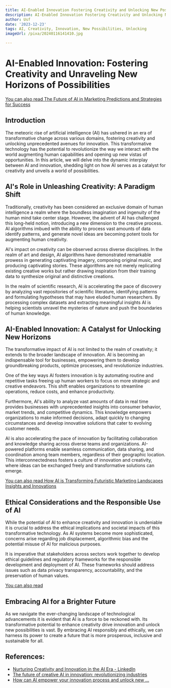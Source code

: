 ```yaml
---
title: AI-Enabled Innovation Fostering Creativity and Unlocking New Possibilities
description: AI-Enabled Innovation Fostering Creativity and Unlocking New Possibilities
author: Usf
date: '2023-12-23'
tags: AI, Creativity, Innovation, New Possibilities, Unlocking
imageUrl: /pixa/20240116141410.jpg

---
```

# AI-Enabled Innovation: Fostering Creativity and  Unraveling New Horizons of Possibilities

[You can also  read The Future of AI in  Marketing Predictions and Strategies for Success](The%20Future%20of%20AI%20in%20Marketing%20Predictions%20and%20Strategies%20for%20Success)


## Introduction

The meteoric rise of artificial intelligence (AI) has ushered in  an era of transformative change across various  domains, fostering creativity and unlocking unprecedented avenues  for innovation. This transformative technology  has the potential to revolutionize the way we interact with the world augmenting human capabilities and opening up new vistas of opportunities. In this article, we will delve into the dynamic interplay between  AI and innovation, shedding light on how AI serves as a catalyst for creativity and unveils a  world of possibilities.

##  AI's Role in Unleashing Creativity: A  Paradigm Shift

Traditionally, creativity  has been considered  an  exclusive domain of human intelligence a realm where the boundless imagination and  ingenuity of the human mind take center stage.  However, the advent of AI has challenged this long-held notion, introducing a new dimension to the creative process. AI algorithms imbued with the ability to process vast amounts of data identify patterns, and generate novel ideas  are becoming potent tools for augmenting human creativity.

AI's impact on creativity can be observed across diverse  disciplines. In the realm of art  and design, AI algorithms have demonstrated remarkable prowess in  generating captivating imagery, composing original music,  and producing captivating stories. These algorithms are not merely replicating existing creative works but rather  drawing inspiration  from their training data  to synthesize original and distinctive creations.

In the realm of scientific research, AI is  accelerating the pace of discovery by analyzing vast repositories of scientific literature, identifying patterns and formulating hypotheses that  may have eluded  human researchers. By processing complex datasets and  extracting meaningful insights AI is helping  scientists unravel the mysteries of nature  and push the  boundaries of human knowledge.

##  AI-Enabled Innovation:  A Catalyst for Unlocking New Horizons

The transformative impact of AI is not limited to the realm  of creativity; it  extends to the broader landscape of  innovation. AI is becoming an indispensable  tool for businesses, empowering them to develop groundbreaking  products, optimize processes, and revolutionize industries.

One of the key ways AI fosters innovation is by automating routine and repetitive tasks freeing up human workers to focus on more strategic and creative endeavors. This  shift enables organizations to streamline operations, reduce costs, and enhance  productivity.

Furthermore, AI's ability to  analyze vast amounts of data in  real time provides businesses with unprecedented insights into consumer  behavior,  market trends, and competitive  dynamics. This knowledge empowers organizations to make informed decisions, adapt  quickly to changing circumstances and develop innovative solutions that cater to evolving customer needs.

AI is also accelerating the  pace of  innovation by facilitating  collaboration and knowledge sharing across  diverse teams and organizations.  AI-powered platforms  enable seamless communication,  data sharing, and coordination among team members, regardless  of their geographic location. This interconnectedness fosters a culture of innovation  and creativity, where ideas  can be exchanged freely and transformative solutions can emerge.

[You can also read How AI is Transforming Futuristic Marketing Landscapes Insights and Innovations](How%20AI%20is%20Transforming%20Futuristic%20Marketing%20Landscapes%20Insights%20and%20Innovations)


## Ethical Considerations and the Responsible Use of  AI

While the potential of AI to enhance creativity and  innovation is undeniable it is crucial to address the ethical  implications and societal impacts of this transformative  technology.  As AI systems become more sophisticated, concerns arise regarding job displacement, algorithmic bias and the potential misuse of AI for malicious purposes.

It is imperative that stakeholders across sectors work together  to develop ethical guidelines and regulatory frameworks for the responsible development and deployment of AI. These frameworks should address issues such as data privacy transparency, accountability, and the preservation of human values.

[You can also read ]()


## Embracing AI for a Brighter Future

As we navigate the ever-changing landscape of technological advancements it is  evident that AI is  a force to be reckoned with. Its transformative potential to enhance creativity drive innovation and unlock new possibilities is vast. By embracing AI responsibly and ethically, we can harness its power  to create a future that is more prosperous, inclusive and sustainable for all.

## References:
- [Nurturing Creativity and Innovation in the AI Era - LinkedIn](https://www.linkedin.com/pulse/nurturing-creativity-innovation-ai-era-dr-soha-emam)
- [The future of creative AI in innovation: revolutionizing industries](https://www.boardofinnovation.com/blog/the-future-of-creative-ai-in-innovation-revolutionizing-industries/)
- [How can AI empower your innovation process and unlock new ...](https://www.kantar.com/inspiration/brands/how-can-ai-empower-your-innovation-process)
